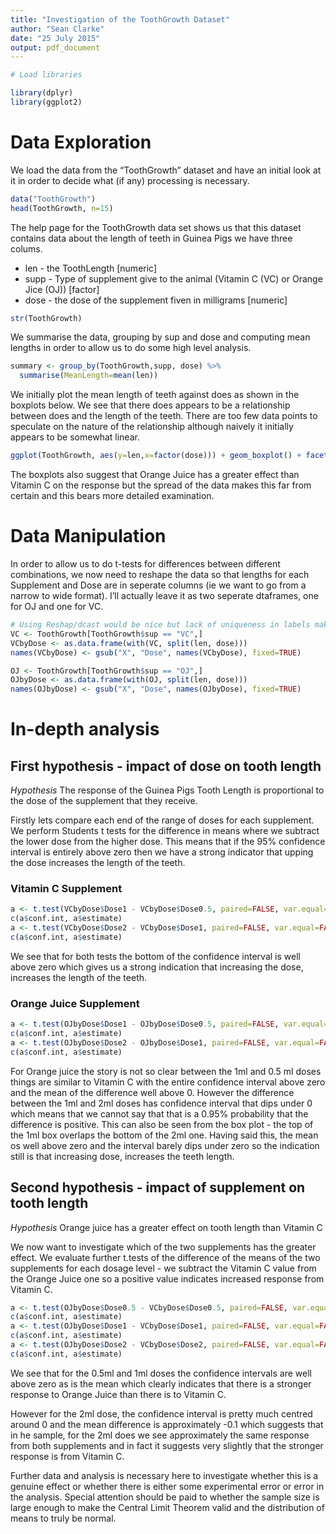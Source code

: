 ```yaml
---
title: "Investigation of the ToothGrowth Dataset"
author: "Sean Clarke"
date: "25 July 2015"
output: pdf_document
---
```


```r
# Load libraries

library(dplyr)
library(ggplot2)
```

# Data Exploration
We load the data from the "ToothGrowth" dataset and have an initial look at it in order to decide what (if any) processing is necessary.


```r
data("ToothGrowth")
head(ToothGrowth, n=15)
```

The help page for the ToothGrowth data set shows us that this dataset contains data about the length of teeth in Guinea Pigs we have three colums.

* len - the ToothLength [numeric]
* supp - Type of supplement give to the animal (Vitamin C (VC) or Orange Jice (OJ)) [factor]
* dose - the dose of the supplement fiven in milligrams [numeric]

```r
str(ToothGrowth)
```

We summarise the data, grouping by sup and dose and computing mean lengths in order to allow us to do some high level analysis.

```r
summary <- group_by(ToothGrowth,supp, dose) %>%
  summarise(MeanLength=mean(len))
```


We initially plot the mean length of teeth against does as shown in the boxplots below. We see that there does appears to be a relationship between does and the length of the teeth. There are too few data points to speculate on the nature of the relationship although naively it initially appears to be somewhat linear.

```r

ggplot(ToothGrowth, aes(y=len,x=factor(dose))) + geom_boxplot() + facet_grid(. ~ supp, scales="free_y") + xlab("Dose (milligrams)") + ylab("Tooth Length ")

```

The boxplots also suggest that Orange Juice has a greater effect than Vitamin C on the response but the spread of the data makes this far from certain and this bears more detailed examination.

# Data Manipulation

In order to allow us to do t-tests for differences between different combinations, we now need to reshape the data so that lengths for each Supplement and Dose are in seperate columns (ie we want to go from a narrow to wide format). I'll actually leave it as two seperate dtaframes, one for OJ and one for VC.

```r
# Using Reshap/dcast would be nice but lack of uniqueness in labels makes it PAINFUL!
VC <- ToothGrowth[ToothGrowth$sup == "VC",]
VCbyDose <- as.data.frame(with(VC, split(len, dose)))
names(VCbyDose) <- gsub("X", "Dose", names(VCbyDose), fixed=TRUE)

OJ <- ToothGrowth[ToothGrowth$sup == "OJ",]
OJbyDose <- as.data.frame(with(OJ, split(len, dose)))
names(OJbyDose) <- gsub("X", "Dose", names(OJbyDose), fixed=TRUE)
```

# In-depth analysis

## First hypothesis - impact of dose on tooth length

*Hypothesis* The response of the Guinea Pigs Tooth Length is proportional to the dose of the supplement that they receive.

Firstly lets compare each end of the range of doses for each supplement. We perform Students t tests for the difference in means where we subtract the lower dose from the higher dose. This means that if the 95% confidence interval is entirely above zero then we have a strong indicator that upping the dose increases the length of the teeth.

### Vitamin C Supplement

```r
a <- t.test(VCbyDose$Dose1 - VCbyDose$Dose0.5, paired=FALSE, var.equal=FALSE)
c(a$conf.int, a$estimate)
a <- t.test(VCbyDose$Dose2 - VCbyDose$Dose1, paired=FALSE, var.equal=FALSE)
c(a$conf.int, a$estimate)
```

We see that for both tests the bottom of the confidence interval is well above zero which gives us a strong indication that increasing the dose, increases the length of the teeth.

### Orange Juice Supplement

```r
a <- t.test(OJbyDose$Dose1 - OJbyDose$Dose0.5, paired=FALSE, var.equal=FALSE)
c(a$conf.int, a$estimate)
a <- t.test(OJbyDose$Dose2 - OJbyDose$Dose1, paired=FALSE, var.equal=FALSE)
c(a$conf.int, a$estimate)
```

For Orange juice the story is not so clear between the 1ml and 0.5 ml doses things are similar to Vitamin C with the entire confidence interval above zero and the mean of the difference well above 0. However the difference between the 1ml and 2ml doses has  confidence interval that dips under 0 which means that we cannot say that that is a 0.95% probability that the difference is positive. This can also be seen from the box plot - the top of the 1ml box overlaps the bottom of the 2ml one. Having said this, the mean os well above zero and the interval barely dips under zero so the indication still is that increasing dose, increases the teeth length.

## Second hypothesis - impact of supplement on tooth length

*Hypothesis* Orange juice has a greater effect on tooth length than Vitamin C

We now want to investigate which of the two supplements has the greater effect. We evaluate further t.tests of the difference of the means of the two supplements for each dosage level - we subtract the Vitamin C value from the Orange Juice one so a positive value indicates increased response from Vitamin C.

```r
a <- t.test(OJbyDose$Dose0.5 - VCbyDose$Dose0.5, paired=FALSE, var.equal=FALSE)
c(a$conf.int, a$estimate)
a <- t.test(OJbyDose$Dose1 - VCbyDose$Dose1, paired=FALSE, var.equal=FALSE)
c(a$conf.int, a$estimate)
a <- t.test(OJbyDose$Dose2 - VCbyDose$Dose2, paired=FALSE, var.equal=FALSE)
c(a$conf.int, a$estimate)
```

We see that for the 0.5ml and 1ml doses the confidence intervals are well above zero as is the mean which clearly indicates that there is a stronger response to Orange Juice than there is to Vitamin C.

However for the 2ml dose, the confidence interval is pretty much centred around 0 and the mean difference is approximately -0.1 which suggests that in he sample, for the 2ml does we see approximately the same response from both supplements and in fact it suggests very slightly that the stronger response is from Vitamin C.

Further data and analysis is necessary here to investigate whether this is a genuine effect or whether there is either some experimental error or error in the analysis. Special attention should be paid to whether the sample size is large enough to make the Central Limit Theorem valid and the distribution of means to truly be normal.